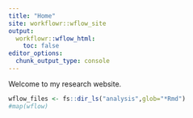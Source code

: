 ```yaml
---
title: "Home"
site: workflowr::wflow_site
output:
  workflowr::wflow_html:
    toc: false
editor_options:
  chunk_output_type: console
---
```


Welcome to my research website.

```r
wflow_files <- fs::dir_ls("analysis",glob="*Rmd")
#map(wflow)
```

